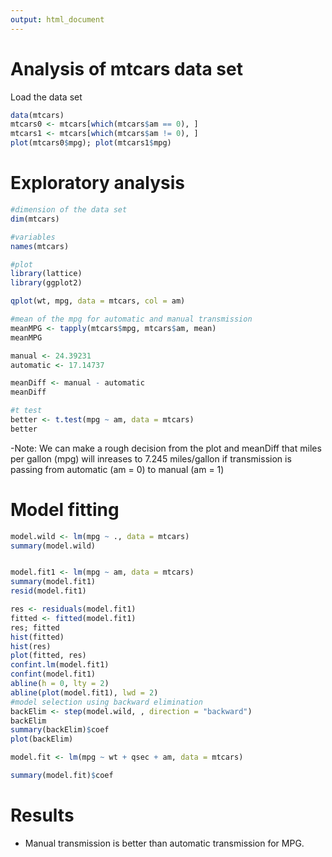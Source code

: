 ```yaml
---
output: html_document
---
```

Analysis of mtcars data set
========================================================

Load the data set
```r
data(mtcars)
mtcars0 <- mtcars[which(mtcars$am == 0), ]
mtcars1 <- mtcars[which(mtcars$am != 0), ]
plot(mtcars0$mpg); plot(mtcars1$mpg)
```

Exploratory analysis
=====================
```r
#dimension of the data set
dim(mtcars)

#variables 
names(mtcars)

#plot 
library(lattice)
library(ggplot2)

qplot(wt, mpg, data = mtcars, col = am)

#mean of the mpg for automatic and manual transmission
meanMPG <- tapply(mtcars$mpg, mtcars$am, mean)
meanMPG

manual <- 24.39231 
automatic <- 17.14737

meanDiff <- manual - automatic
meanDiff

#t test
better <- t.test(mpg ~ am, data = mtcars)
better
```
-Note: We can make a rough decision from the plot and meanDiff that miles per gallon (mpg) will inreases to 7.245 miles/gallon if transmission is passing from automatic (am = 0) to manual (am = 1)

Model fitting
==============
```r
model.wild <- lm(mpg ~ ., data = mtcars)
summary(model.wild)


model.fit1 <- lm(mpg ~ am, data = mtcars)
summary(model.fit1)
resid(model.fit1)

res <- residuals(model.fit1)
fitted <- fitted(model.fit1)
res; fitted
hist(fitted)
hist(res)
plot(fitted, res)
confint.lm(model.fit1)
confint(model.fit1)
abline(h = 0, lty = 2)
abline(plot(model.fit1), lwd = 2)
#model selection using backward elimination
backElim <- step(model.wild, , direction = "backward")
backElim
summary(backElim)$coef
plot(backElim)

model.fit <- lm(mpg ~ wt + qsec + am, data = mtcars)

summary(model.fit)$coef
```


Results
=======
- Manual transmission is better than automatic transmission for MPG.
